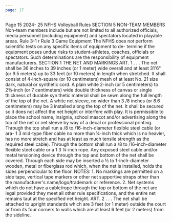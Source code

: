```yaml
---
page: 17
---
```


Page 15 2024- 25 NFHS Volleyball Rules SECTION 5 NON-TEAM MEMBERS Non-team members include but are not limited to all authorized officials, media personnel (including equipment) and spectators located in playable areas. Rule 3-1 r Rule 3 Game Equipment The NFHS does not perform scientific tests on any specific items of equipment to de- termine if the equipment poses undue risks to student-athletes, coaches, officials or spectators. Such determinations are the responsibility of equipment manufacturers. SECTION 1 THE NET AND MARKINGS ART. 1 . . . The net shall be 36 inches to 39 inches (or 1 meter) wide overall and at least 31'6" (or 9.5 meters) up to 33 feet (or 10 meters) in length when stretched. It shall consist of 4-inch-square (or 10 centimeters) mesh of at least No. 21 size dark, natural or synthetic cord. A plain white 2-inch (or 5 centimeters) to 2¾-inch (or 7 centimeters) wide double thickness of canvas or single thickness of durable syn thetic material shall be sewn along the full length of the top of the net. A white net sleeve, no wider than 3 /8 inches (or 8.6 centimeters) may be 3 installed along the top of the net. It shall be secured so it does not affect the net height or interfere with play. It is permissible to place the school name, insignia, school mascot and/or advertising along the top of the net or net sleeve by way of a decal or professional printing. Through the top shall run a /8 to /16-inch-diameter flexible steel cable (or ara- 1 3 mid-type fiber cable no more than ¼-inch thick which is no heavier, has no more stretch and has at least as much tensile strength as the required steel cable). Through the bottom shall run a /8 to /16-inch-diameter flexible steel cable or a 1 3 ¼-inch rope. Any exposed steel cable and/or metal tensioning device through the top and bottom of the net shall be covered. Through each side may be inserted a ½ to 1-inch-diameter wooden, metal or fiberglass rod which, when the net is installed, holds the sides perpendicular to the floor. NOTES: 1. No markings are permitted on a side tape, vertical tape markers or other net supportive straps other than the manufacturer's name/logo/trademark or reference. 2. Net systems which do not have a cable/rope through the top or bottom of the net are legal provided they meet all other rule specifications, and the entire net remains taut at the specified net height. ART. 2 . . . The net shall be attached to upright standards which are 3 feet (or 1 meter) outside the court or from its four corners to walls which are at least 6 feet (or 2 meters) from the sideline.
